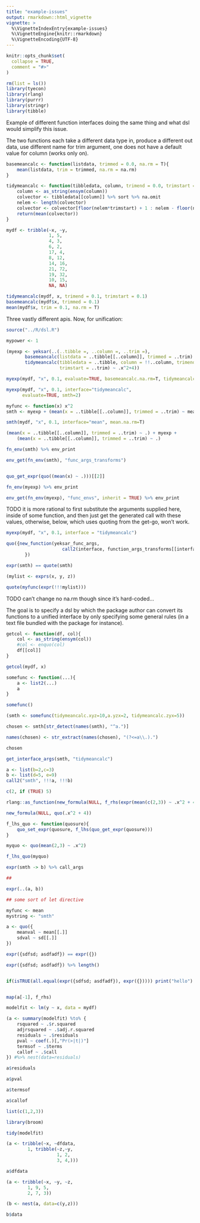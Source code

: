 ```yaml
---
title: "example-issues"
output: rmarkdown::html_vignette
vignette: >
  %\VignetteIndexEntry{example-issues}
  %\VignetteEngine{knitr::rmarkdown}
  %\VignetteEncoding{UTF-8}
---
```


```r
knitr::opts_chunk$set(
  collapse = TRUE,
  comment = "#>"
)
```

```r
rm(list = ls())
library(tyecon)
library(rlang)
library(purrr)
library(stringr)
library(tibble)
```

Example of different function interfaces doing the same thing and what dsl would simplify this issue.

The two functions each take a different data type in, produce a different out data, use different name for trim argument, one does not have a default value for column (works only on).

```r
basemeancalc <- function(listdata, trimmed = 0.0, na.rm = T){
    mean(listdata, trim = trimmed, na.rm = na.rm)
}

tidymeancalc <- function(tibbledata, column, trimend = 0.0, trimstart = 0.0){
    column <- as_string(ensym(column))
    colvector <- tibbledata[[column]] %>% sort %>% na.omit
    nelem <- length(colvector)
    colvector <- colvector[floor(nelem*trimstart) + 1 : nelem - floor(nelem*trimend)]
    return(mean(colvector))
}

mydf <- tribble(~x, ~y,
                1, 5,
                4, 3,
                6, 2,
                17, 4,
                8, 12,
                14, 16,
                21, 72,
                19, 32,
                10, 15,
                NA, NA)

tidymeancalc(mydf, x, trimend = 0.1, trimstart = 0.1)
basemeancalc(mydf$x, trimmed = 0.1)
mean(mydf$x, trim = 0.1, na.rm = T)
```

Three vastly different apis. Now, for unification:


```r
source("../R/dsl.R")
```

```r
mypower <- 1

(myexp <- yeksar(..(..tibble =, ..column =, ..trim =), 
       basemeancalc(listdata = ..tibble[[..column]], trimmed = ..trim) ~ .^mypower+9,
       tidymeancalc(tibbledata = ..tibble, column = !!..column, trimend = ..trim, 
                    trimstart = ..trim) ~ .x^2+4))

myexp(mydf, "x", 0.1, evaluate=TRUE, basemeancalc.na.rm=T, tidymeancalc.smth=F)

myexp(mydf, "x", 0.1, interface="tidymeancalc",
      evaluate=TRUE, smth=2)

myfunc <- function(x) x^2
smth <- myexp + (mean(x = ..tibble[[..column]], trimmed = ..trim) ~ mean)

smth(mydf, "x", 0.1, interface="mean", mean.na.rm=T)

(mean(x = ..tibble[[..column]], trimmed = ..trim) ~ .) + myexp +
    (mean(x = ..tibble[[..column]], trimmed = ..trim) ~ .)

fn_env(smth) %>% env_print

env_get(fn_env(smth), "func_args_transforms")


quo_get_expr(quo((mean(x) ~ .)))[[2]] 

fn_env(myexp) %>% env_print

env_get(fn_env(myexp), "func_envs", inherit = TRUE) %>% env_print
```
TODO it is more rational to first substitute the arguments supplied here, inside of some function, and then just get the generated call with these values, otherwise, below, which uses quoting from the get-go, won't work.

```r
myexp(mydf, "x", 0.1, interface = "tidymeancalc")

quo({new_function(yeksar_func_args,
                     call2(interface, function_args_transforms[[interface]]));
       })

expr(smth) == quote(smth)

(mylist <- exprs(x, y, z))

quote(myfunc(expr(!!!mylist)))
```

TODO can't change no na.rm though since it's hard-coded...

The goal is to specify a dsl by which the package author can convert its functions to a unified interface by only specifying some general rules (in a text file bundled with the package for instance).

```r
getcol <- function(df, col){
    col <- as_string(ensym(col))
    #col <- enquo(col)
    df[[col]]
}

getcol(mydf, x)

somefunc <- function(...){
    a <- list2(...)
    a
}

somefunc()

(smth <- somefunc(tidymeancalc.xyz=10,a.yzx=2, tidymeancalc.zyx=5))

chosen <- smth[str_detect(names(smth), "^a.")]

names(chosen) <- str_extract(names(chosen), "(?<=a\\.).")

chosen

get_interface_args(smth, "tidymeancalc")

a <- list(b=2,c=3)
b <- list(d=5, e=9)
call2("smth", !!!a, !!!b)

c(2, if (TRUE) 5)
```

```r
rlang::as_function(new_formula(NULL, f_rhs(expr(mean(c(2,3)) ~ .x^2 + 4))))

new_formula(NULL, quo(.x^2 + 4))

f_lhs_quo <- function(quosure){
    quo_set_expr(quosure, f_lhs(quo_get_expr(quosure)))
}

myquo <- quo(mean(2,3) ~ .x^2)

f_lhs_quo(myquo)

expr(smth -> b) %>% call_args

##

expr(..(a, b))

## some sort of let directive

myfunc <- mean
mystring <- "smth"

a <- quo({
    meanval ~ mean[[.]]
    sdval ~ sd[[.]]
})
```

```r

expr({sdfsd; asdfadf}) == expr({})

expr({sdfsd; asdfadf}) %>% length()


if(isTRUE(all.equal(expr({sdfsd; asdfadf}), expr({})))) print("hello")


map(a[-1], f_rhs)
```


```{r`}
modelfit <- lm(y ~ x, data = mydf)

(a <- summary(modelfit) %to% {
    rsquared ~ .$r.squared
    adjrsquared ~ .$adj.r.squared
    residuals ~ .$residuals
    pval ~ coef(.)[,"Pr(>|t|)"]
    termsof ~ .$terms
    callof ~ .$call
}) #%>% nest(data=residuals)

a$residuals

a$pval

a$termsof

a$callof

list(c(1,2,3))

library(broom)

tidy(modelfit)

(a <- tribble(~x, ~dfdata,
        1, tribble(~z,~y,
                   1, 2,
                   3, 4,)))

a$dfdata

(a <- tribble(~x, ~y, ~z,
        1, 9, 5,
        2, 7, 3))

(b <- nest(a, data=c(y,z)))

b$data
```

